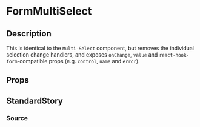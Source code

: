 
<Meta title="general/inputs/form-multi-select" component={FormMultiSelect} />

# FormMultiSelect

## Description 
This is identical to the `Multi-Select` component, but removes the individual selection change
handlers, and exposes `onChange`, `value` and `react-hook-form`-compatible props (e.g. `control`,
`name` and `error`).

## Props
<Props of={FormMultiSelect} />

## StandardStory
<Preview>
	<Story name="standard">
		<StandardStory />
	</Story>
</Preview>

### Source
